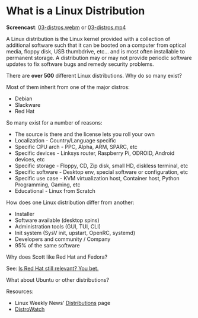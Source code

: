 # What is a Linux Distribution



**Screencast**: 
[03-distros.webm](https://www.cs.montana.edu/users/sdowdle/csci351/videos/03-distros.webm) 
or 
[03-distros.mp4](https://www.cs.montana.edu/users/sdowdle/csci351/videos/03-distros.mp4)

A Linux distribution is the Linux kernel provided with a collection of additional software such that it can be booted on a computer from optical media, floppy disk, USB thumbdrive, etc... and is most often installable to permanent storage. A distribution may or may not provide periodic software updates to fix software bugs and remedy security problems.

There are **over 500** different Linux distributions. Why do so many exist?

Most of them inherit from one of the major distros:

- Debian
- Slackware
- Red Hat

So many exist for a number of reasons:

- The source is there and the license lets you roll your own
- Localization - Country/Language specific
- Specific CPU arch - PPC, Alpha, ARM, SPARC, etc
- Specific devices - Linksys router, Raspberry Pi, ODROID, Android devices, etc
- Specific storage - Floppy, CD, Zip disk, small HD, diskless terminal, etc
- Specific software - Desktop env, special software or configuration, etc
- Specific use case - KVM virtualization host, Container host, Python Programming, Gaming, etc
- Educational - Linux from Scratch

How does one Linux distribution differ from another:

- Installer
- Software available (desktop spins)
- Administration tools (GUI, TUI, CLI)
- Init system (SysV init, upstart, OpenRC, systemd)
- Developers and community / Company
- 95% of the same software

Why does Scott like Red Hat and Fedora?

See: [Is Red Hat still relevant? You bet.](http://www.montanalinux.org/redhat-relevent.html)

What about Ubuntu or other distributions?

Resources:

- Linux Weekly News' [Distributions](http://lwn.net/Distributions/) page
- [DistroWatch](http://www.distrowatch.com/)
